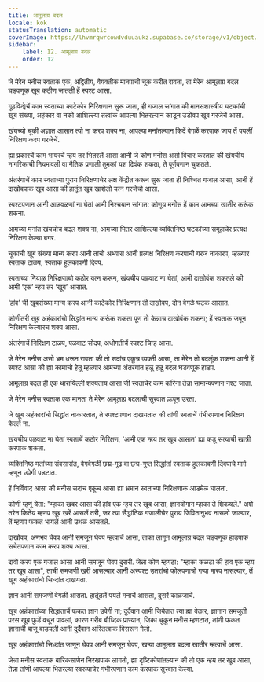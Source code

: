 ```yaml
---
title: आमूलाग्र बदल
locale: kok
statusTranslation: automatic
coverImage: https://lhvmrqwrcowdvduuaukz.supabase.co/storage/v1/object/public/strapi-uploads/small_cover-tratado-de-psicologia-revolucionaria.webp-5e15e1cec4e0ebebcde5d7fc7565d8fd.webp
sidebar:
    label: 12. आमूलाग्र बदल
    order: 12
---
```

जे मेरेन मनीस स्वताक एक, अद्वितीय, वैयक्तीक मानपाची चूक करीत रावता, ता मेरेन आमूलाग्र बदल घडवणूक खूब कठीण जातली हें स्पश्ट आसा.

गूढविद्येचें काम स्वताच्या काटेकोर निरिक्षणान सुरू जाता, ही गजाल सांगात की मानसशास्त्रीय घटकांची खूब संख्या, अहंकार वा नको आशिल्ल्या तत्वांक आपल्या भितरल्यान काडून उडोवप खूब गरजेचें आसा.

खंयच्यो चूकी अज्ञात आसात त्यो ना करप शक्य ना, आपल्या मनांतल्यान किदें वेगळें करपाक जाय तें पयलीं निरिक्षण करप गरजेचें.

ह्या प्रकारचें काम भायरचें न्हय तर भितरलें आसा आनी जे कोण मनीस असो विचार करतात की खंयचीय नागरिकाची नियमावली वा नैतिक प्रणाली तुमकां यश दिवंक शकता, ते पूर्णपणान चुकतले.

अंतरंगाचें काम स्वताच्या पुराय निरिक्षणाचेर लक्ष केंद्रीत करून सुरू जाता ही निश्चित गजाल आसा, आनी हें दाखोवपाक खूब आसा की हातूंत खूब खाशेलो यत्न गरजेचो आसा.

स्पश्टपणान आनी आडवळणां ना घेतां आमी निश्चयान सांगात: कोणूय मनीस हें काम आमच्या खातीर करूंक शकना.

आमच्या मनांत खंयचोच बदल शक्य ना, आमच्या भितर आशिल्ल्या व्यक्तिनिष्ठ घटकांच्या समूहाचेर प्रत्यक्ष निरिक्षण केल्या बगर.

चूकांची खूब संख्या मान्य करप आनी तांचो अभ्यास आनी प्रत्यक्ष निरिक्षण करपाची गरज नाकारप, म्हळ्यार स्वताक टाळप, स्वताक हुलकावणी दिवप.

स्वताच्या नियाळ निरिक्षणाचो कठोर यत्न करून, खंयचीय पळवाट ना घेतां, आमी दाखोवंक शकतले की आमी ‘एक’ न्हय तर ‘खूब’ आसात.

‘हांव’ ची खूबसंख्या मान्य करप आनी काटेकोर निरिक्षणान ती दाखोवप, दोन वेगळे घटक आसात.

कोणीतरी खूब अहंकारांचो सिद्धांत मान्य करूंक शकता पूण तो केन्नाच दाखोवंक शकना; हें स्वताक जपून निरिक्षण केल्यारच शक्य आसा.

अंतरंगाचें निरिक्षण टाळप, पळवाट सोदप, अधोगतीचें स्पश्ट चिन्ह आसा.

जे मेरेन मनीस असो भ्रम धरून रावता की तो सदांच एकूच व्यक्ती आसा, ता मेरेन तो बदलूंक शकना आनी हें स्पश्ट आसा की ह्या कामाचो हेतू म्हळ्यार आमच्या अंतरंगांत हळू हळू बदल घडवणूक हाडप.

आमूलाग्र बदल ही एक थारायिल्ली शक्यताय आसा जी स्वताचेर काम करिना तेन्ना सामान्यपणान नश्ट जाता.

जे मेरेन मनीस स्वताक एक मानता ते मेरेन आमूलाग्र बदलाची सुरवात ल्हपून उरता.

जे खूब अहंकारांचो सिद्धांत नाकारतात, ते स्पश्टपणान दाखयतात की तांणी स्वताचें गंभीरपणान निरिक्षण केल्लें ना.

खंयचीय पळवाट ना घेतां स्वताचें कठोर निरिक्षण, ‘आमी एक न्हय तर खूब आसात’ ह्या कडू सत्याची खात्री करपाक शकता.

व्यक्तिनिष्ठ मतांच्या संवसारांत, वेगवेगळीं छद्म-गूढ वा छद्म-गुप्त सिद्धांतां स्वताक हुलकावणी दिवपाचे मार्ग म्हणून उपेगी पडटात.

हें निर्विवाद आसा की मनीस सदांच एकूच आसा ह्या भ्रमान स्वताच्या निरिक्षणाक आडमेळ घालता.

कोणी म्हणूं येता: "म्हाका खबर आसा की हांव एक न्हय तर खूब आसा, ज्ञानयोगान म्हाका तें शिकयलें." अशे तरेन कितेंय म्हणप खूब खरें आसलें तरी, जर त्या सैद्धांतिक गजालीचेर पुराय जिवितानुभव नासलो जाल्यार, तें म्हणप फकत भायलें आनी उथळ आसतलें.

दाखोवप, अणभव घेवप आनी समजून घेवप म्हत्वाचें आसा, ताका लागून आमूलाग्र बदल घडवणूक हाडपाक सचेतपणान काम करप शक्य आसा.

दावो करप एक गजाल आसा आनी समजून घेवप दुसरी. जेन्ना कोण म्हणटा: "म्हाका कळटा की हांव एक न्हय तर खूब आसा", ताची समजणी खरी आसल्यार आनी अस्पश्ट उतरांचो फोलपणाचो गप्पा मारप नासल्यार, तें खूब अहंकारांचो सिध्दांत दाखयता.

ज्ञान आनी समजणी वेगळी आसता. हातूंतलें पयलें मनाचें आसता, दुसरें काळजाचें.

खूब अहंकारांच्या सिद्धांताचें फकत ज्ञान उपेगी ना; दुर्दैवान आमी जियेतात त्या ह्या वेळार, ज्ञानान समजुती परस खूब फुडें वचून पावलां, कारण गरीब बौध्दिक प्राण्यान, जिका चुकून मनीस म्हणटात, तांणी फकत ज्ञानाची बाजू वाडयली आनी दुर्दैवान अस्तित्वाक विसरून गेलो.

खूब अहंकारांचो सिध्दांत जाणून घेवप आनी समजून घेवप, खऱ्या आमूलाग्र बदला खातीर म्हत्वाचें आसा.

जेन्ना मनीस स्वताक बारिकसाणेन निरखपाक लागतो, ह्या दृष्टिकोणांतल्यान की तो एक न्हय तर खूब आसा, तेन्ना तांणी आपल्या भितरल्या स्वरूपाचेर गंभीरपणान काम करपाक सुरवात केल्या.

